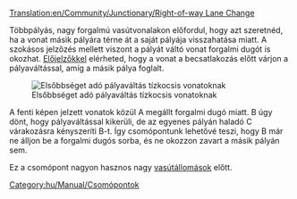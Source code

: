 [[Translation:en/Community/Junctionary/Right-of-way Lane Change]]

{{hu/Community/Junctionary/Csomópontmenü}}
Többpályás, nagy forgalmú vasútvonalakon előfordul, hogy azt szeretnéd, ha a vonat másik pályára térne át a saját pályája visszahatása miatt. A szokásos jelzőzés mellett viszont a pályát váltó vonat forgalmi dugót is okozhat. [[hu/Manual/Jelzők#elojelzok|Előjelzőkkel]] elérheted, hogy a vonat a becsatlakozás előtt várjon a pályaváltással, amíg a másik pálya foglalt.


[[File:en/Community/Junctionary/Right-of-way lane change.png|none|frame|Elsőbbséget adó pályaváltás tízkocsis vonatoknak]]

A fenti képen jelzett vonatok közül A megállt forgalmi dugó miatt. B úgy dönt, hogy pályaváltással kikerüli, de az egyenes pályán haladó C várakozásra kényszeríti B-t. Így csomópontunk lehetővé teszi, hogy B már ne álljon be a forgalmi dugós sorba, és ne okozzon zavart a másik pályán sem.

Ez a csomópont nagyon hasznos nagy [[hu/Manual/Vasútállomások|vasútállomások]] előtt.

[[Category:hu/Manual/Csomópontok]]